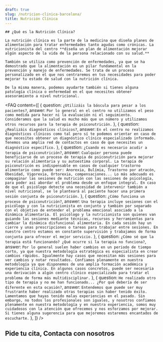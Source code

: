 ```yaml
---
draft: true
slug: /nutricion-clinica-barcelona/
title: Nutrición Clínica
---
```



<div class="flex gap-x-8 flex-wrap lg:flex-nowrap items-center">
  <ServicioCard type="nutricionClinica" />
  <div>

    ## ¿Qué es la Nutrición Clínica?

    La nutrición clínica es la parte de la medicina que diseña planes de alimentación para tratar enfermedades tanto agudas como crónicas. La nutricionista del centro **diseña un plan de alimentación mejorar algún aspecto de la vida de la persona relacionado con su salud.** 
    
    También se utiliza como prevención de enfermedades, ya que se ha demostrado que la alimentación es un pilar fundamental en la prevención y manejo de enfermedades. Se trata de un proceso personalizado en el que nos centraremos en tus necesidades para poder mejorar tu estado de salud con la nutrición clínica. 

    De la misma manera, podemos ayudarte también si tienes alguna patología clínica o enfermedad en el que necesites obtener asesoramiento a nivel nutricional.

  </div>
</div>

<ComoEsLaTerapia tipo="nutricionClinica" title="¿Cómo es la intervención?" />
<Problemas tipo="nutricionClinica" />
<Valores />
<Reviews />

<FAQ content={[
  {
    question: `¿Utilizáis la báscula para pesar a los pacientes?`,
    answer: `Por lo general en el centro no utilizamos el peso como medida para hacer ni la evaluación ni el seguimiento. Consideramos que la salud es mucho más que un número y utilizamos otros recursos para la terapia de psiconutrición.`
  },
  {
    question: `¿Realizáis diagnósticos clínicos?`,
    answer: `En el centro no realizamos diagnósticos clínicos como tal pero sí te podemos orientar en caso de que necesites obtener un diagnóstico clínico especializado informado. Tenemos una amplia red de contactos en caso de que necesites un diagnóstico específico.`
  },
  {
    question: `¿Cuando es necesario acudir a terapia de psiconutrición?`,
    answer: `Cualquier persona puede beneficiarse de un proceso de terapia de psiconutrición para mejorar su relación alimentaria y su autoestima corporal. La terapia de psiconutricón es indispensable en casos de cualquier trastorno alimentario como puede ser: Anorexia, Bulímia, Trastorno por atracón, Obesidad, Vigorexia, Ortorexia, compensaciones... Lo más adecuado es compaginar las sesiones de nutrición con las sesiones de psicología, para poder así abordar el problema desde un enfoque integral. En caso de que el psicólogo detecte una necesidad de intervenir también a nivel nutricional, se le planteará al paciente hacer una primera sesión conjunta de psiconutrición.`
  },
  {
    question: `¿Cómo funciona un proceso de psiconutrición?`,
    answer: `Una terapia incluye sesiones con el psicólogo y con la nutricionista en conjunto y también por separado con el objetivo de entender el problema emocional asociado a la dinámica alimentaria. El psicólogo y la nutricionista son quienes van guiando las sesiones mediante técnicas, recursos y herramientas para cambiar la dinámica disfuncional alimentaria. En cada sesión hay un cierre y unas prescripciones o tareas para trabajar entre sesiones. En nuestro centro estamos en constante supervisión y trabajamos de forma conjunta para ofrecer el mejor servicio.`
  },
  {
    question: `¿Cómo sé que la terapia está funcionando? ¿Qué ocurre si la terapia no funciona?`,
    answer: `Por lo general suelen haber cambios en un periodo de tiempo corto, ya que nuestra metodología estratégica es especialista en crear cambios rápidos. Igualmente hay casos que necesitan más sesiones para ver cambios y notar resultados. Confiamos plenamente en nuestra metodología ya que disponemos de una amplia formación académica y experiencia clínica. En algunos casos concretos, puede ser necesaria una derivación a algún centro clínico especializado para tratar el problema de forma más multidisciplinar.`
  },
  {
    question: `He realizado otro tipo de terapia y no me han funcionado... ¿Por qué debería de ser diferente en esta ocasión?`,
    answer: `Entendemos que puede ser muy frustrante haber realizado otras terapias sin haber tenido éxito. Lamentamos que hayas tenido malas experiencias en el pasado. Sin embargo, no todos los profesionales son iguales, y nosotros confiamos plenamente en nuestra metodología y en nuestra experiencia, somos muy cuidadosos con la atención que ofrecemos y nos esforzamos por mejorar. Si tienes alguna sugerencia para que mejoremos estaremos encantados de escucharte.`
  },
]} />

<h2>Pide tu cita, Contacta con nosotros</h2>
<ContactForm />

